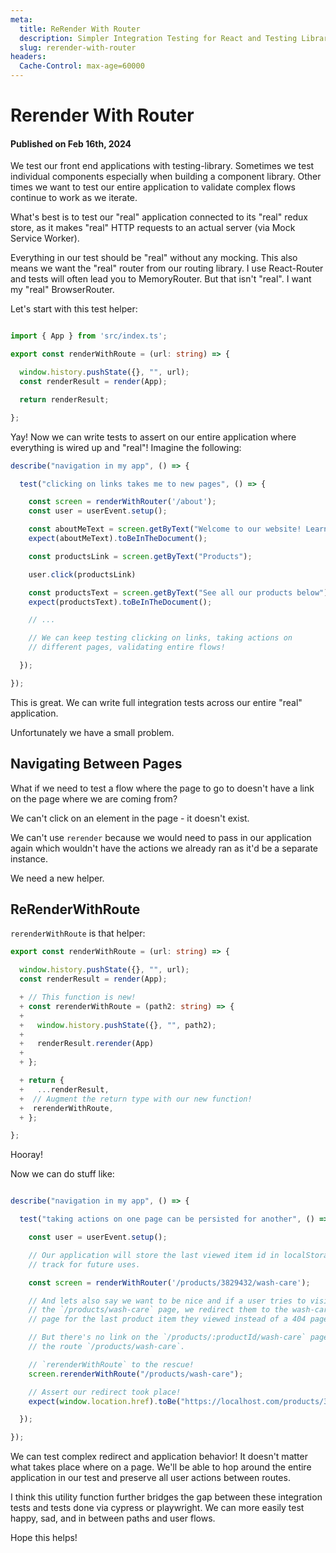 ```yaml
---
meta:
  title: ReRender With Router
  description: Simpler Integration Testing for React and Testing Library
  slug: rerender-with-router
headers:
  Cache-Control: max-age=60000
---
```


# Rerender With Router

#### Published on Feb 16th, 2024

We test our front end applications with testing-library. Sometimes we test
individual components especially when building a component library. Other times
we want to test our entire application to validate complex flows continue to
work as we iterate.

What's best is to test our "real" application connected to its "real" redux store,
as it makes "real" HTTP requests to an actual server (via Mock Service Worker).

Everything in our test should be "real" without any mocking. This also means we want the "real" router from our routing library. I use React-Router and tests will often lead you to MemoryRouter. But that isn't "real". I want my "real" BrowserRouter.

Let's start with this test helper:

~~~ts

import { App } from 'src/index.ts';

export const renderWithRoute = (url: string) => {

  window.history.pushState({}, "", url);
  const renderResult = render(App);

  return renderResult;

};

~~~

Yay! Now we can write tests to assert on our entire application where everything is wired up and "real"! Imagine the following:

~~~ts
describe("navigation in my app", () => {

  test("clicking on links takes me to new pages", () => {

    const screen = renderWithRouter('/about');
    const user = userEvent.setup();

    const aboutMeText = screen.getByText("Welcome to our website! Learn more about us below");
    expect(aboutMeText).toBeInTheDocument();

    const productsLink = screen.getByText("Products");

    user.click(productsLink)

    const productsText = screen.getByText("See all our products below");
    expect(productsText).toBeInTheDocument();

    // ...

    // We can keep testing clicking on links, taking actions on
    // different pages, validating entire flows!

  });

});
~~~

This is great. We can write full integration tests across our entire "real"
application.

Unfortunately we have a small problem.

## Navigating Between Pages

What if we need to test a flow where the page to go to doesn't have a link on the page where we are coming from?

We can't click on an element in the page - it doesn't exist.

We can't use `rerender` because we would need to pass in our application again
which wouldn't have the actions we already ran as it'd be a separate instance.

We need a new helper.

## ReRenderWithRoute

`rerenderWithRoute` is that helper:

~~~ts
export const renderWithRoute = (url: string) => {

  window.history.pushState({}, "", url);
  const renderResult = render(App);

  + // This function is new!
  + const rerenderWithRoute = (path2: string) => {
  +
  +   window.history.pushState({}, "", path2);
  +
  +   renderResult.rerender(App)
  +
  + };

  + return {
  +   ...renderResult,
  +  // Augment the return type with our new function!
  +  rerenderWithRoute,
  + };

};
~~~

Hooray!

Now we can do stuff like:


~~~ts

describe("navigation in my app", () => {

  test("taking actions on one page can be persisted for another", () => {

    const user = userEvent.setup();

    // Our application will store the last viewed item id in localStorage to
    // track for future uses.

    const screen = renderWithRouter('/products/3829432/wash-care');

    // And lets also say we want to be nice and if a user tries to visit
    // the `/products/wash-care` page, we redirect them to the wash-care
    // page for the last product item they viewed instead of a 404 page.

    // But there's no link on the `/products/:productId/wash-care` page to
    // the route `/products/wash-care`.

    // `rerenderWithRoute` to the rescue!
    screen.rerenderWithRoute("/products/wash-care");

    // Assert our redirect took place!
    expect(window.location.href).toBe("https://localhost.com/products/3829432/wash-care");

  });

});
~~~

We can test complex redirect and application behavior! It doesn't matter what takes place where on a page. We'll be able to hop around the entire application in our test and preserve all user actions between routes.

I think this utility function further bridges the gap between these integration tests and tests done via cypress or playwright. We can more easily test happy, sad, and in between paths and user flows.

Hope this helps!

